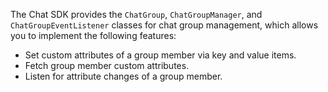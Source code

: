 <PlatformWrapper platform="react-native">

The Chat SDK provides the `ChatGroup`, `ChatGroupManager`, and `ChatGroupEventListener` classes for chat group management, which allows you to implement the following features:

- Set custom attributes of a group member via key and value items.
- Fetch group member custom attributes.
- Listen for attribute changes of a group member.

</PlatformWrapper>